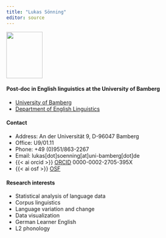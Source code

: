 ```yaml
---
title: "Lukas Sönning"
editor: source
---
```



::: {.g-col-12 .g-col-md-6}
<p><img src="files/lsoenning_photo.png" width="95" height="122"/></p>
:::

#### Post-doc in English linguistics at the University of Bamberg

-   [University of Bamberg](https://www.uni-bamberg.de/){target="_blank"} 
-   [Department of English Linguistics](https://www.uni-bamberg.de/eng-ling/){target="_blank"} 


#### Contact

-   Address: An der Universität 9, D-96047 Bamberg
-   Office: U9/01.11
-   Phone: +49 (0)951/863-2267
-   Email: lukas\[dot\]soenning\[at\]uni-bamberg\[dot\]de
-   {{< ai orcid >}} [ORCID](https://orcid.org/0000-0002-2705-395X){target="_blank"}  0000-0002-2705-395X
-   {{< ai osf >}} [OSF](https://osf.io/zcsjd){target="_blank"} 

#### Research interests

-   Statistical analysis of language data
-   Corpus linguistics
-   Language variation and change
-   Data visualization
-   German Learner English
-   L2 phonology

